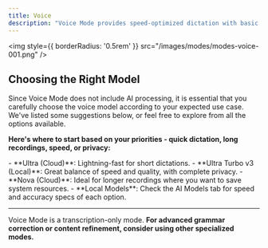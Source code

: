 ```yaml
---
title: Voice
description: "Voice Mode provides speed-optimized dictation with basic formatting. Ideal for both quick inputs or longer transcriptions where AI processing is not required."
---
```


<img
style={{ borderRadius: '0.5rem' }}
src="/images/modes/modes-voice-001.png"
/>

## Choosing the Right Model
Since Voice Mode does not include AI processing, it is essential that you carefully choose the voice model according to your expected use case. We've listed some suggestions below, or feel free to explore from all the options available.

**Here's where to start based on your priorities - quick dictation, long recordings, speed, or privacy:**

<Card title="Quick Dictation" icon="bolt" horizontal>
- **Ultra (Cloud)**: Lightning-fast for short dictations.
- **Ultra Turbo v3 (Local)**: Great balance of speed and quality, with complete privacy.
</Card>

<Card title="Longer Recordings" icon="stars" horizontal>
- **Nova (Cloud)**: Ideal for longer recordings where you want to save system resources.
- **Local Models**: Check the AI Models tab for speed and accuracy specs of each option.
</Card>

---
<Info>Voice Mode is a transcription-only mode. **For advanced grammar correction or content refinement, consider using other specialized modes.**</Info>